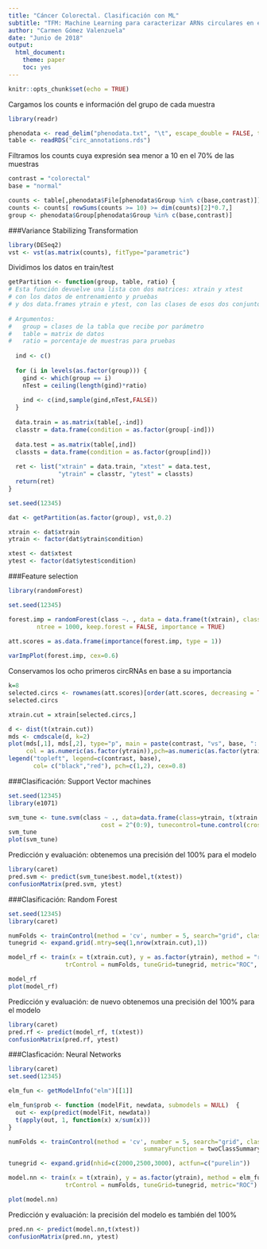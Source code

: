 ---
title: "Cáncer Colorectal. Clasificación con ML"
subtitle: "TFM: Machine Learning para caracterizar ARNs circulares en exosomas de sangre periférica como biomarcadores [Máster en Bioinformática y Bioestadística (UOC)]"
author: "Carmen Gómez Valenzuela"
date: "Junio de 2018"
output: 
  html_document:
    theme: paper
    toc: yes
---

```{r setup, include=FALSE}
knitr::opts_chunk$set(echo = TRUE)
```

Cargamos los counts e información del grupo de cada muestra

```{r, message=FALSE}
library(readr)

phenodata <- read_delim("phenodata.txt", "\t", escape_double = FALSE, trim_ws = TRUE)
table <- readRDS("circ_annotations.rds")

```

Filtramos los counts cuya expresión sea menor a 10 en el 70% de las muestras

```{r}
contrast = "colorectal"
base = "normal"

counts <- table[,phenodata$File[phenodata$Group %in% c(base,contrast)]]
counts <- counts[ rowSums(counts >= 10) >= dim(counts)[2]*0.7,]
group <- phenodata$Group[phenodata$Group %in% c(base,contrast)]

```

###Variance Stabilizing Transformation

```{r, message=FALSE}
library(DESeq2)
vst <- vst(as.matrix(counts), fitType="parametric")
```

Dividimos los datos en train/test

```{r}

getPartition <- function(group, table, ratio) {
# Esta función devuelve una lista con dos matrices: xtrain y xtest 
# con los datos de entrenamiento y pruebas
# y dos data.frames ytrain e ytest, con las clases de esos dos conjuntos
  
# Argumentos:
#   group = clases de la tabla que recibe por parámetro
#   table = matrix de datos
#   ratio = porcentaje de muestras para pruebas
  
  ind <- c()
  
  for (i in levels(as.factor(group))) {
    gind <- which(group == i)
    nTest = ceiling(length(gind)*ratio)
    
    ind <- c(ind,sample(gind,nTest,FALSE))
  }
  
  data.train = as.matrix(table[,-ind])
  classtr = data.frame(condition = as.factor(group[-ind]))
  
  data.test = as.matrix(table[,ind])
  classts = data.frame(condition = as.factor(group[ind]))
  
  ret <- list("xtrain" = data.train, "xtest" = data.test, 
              "ytrain" = classtr, "ytest" = classts)
  return(ret)
}

set.seed(12345)

dat <- getPartition(as.factor(group), vst,0.2)

xtrain <- dat$xtrain
ytrain <- factor(dat$ytrain$condition)

xtest <- dat$xtest
ytest <- factor(dat$ytest$condition)

```

###Feature selection

```{r, message=FALSE}
library(randomForest)

set.seed(12345)

forest.imp = randomForest(class ~. , data = data.frame(t(xtrain), class = ytrain), 
		ntree = 1000, keep.forest = FALSE, importance = TRUE)
		
att.scores = as.data.frame(importance(forest.imp, type = 1))

varImpPlot(forest.imp, cex=0.6)
```

Conservamos los ocho primeros circRNAs en base a su importancia

```{r}

k=8
selected.circs <- rownames(att.scores)[order(att.scores, decreasing = TRUE)][1:k]
selected.circs

xtrain.cut = xtrain[selected.circs,]

d <- dist(t(xtrain.cut))
mds <- cmdscale(d, k=2) 
plot(mds[,1], mds[,2], type="p", main = paste(contrast, "vs", base, ": Eucledian MDS.",k,"circRNAs"), 
     col = as.numeric(as.factor(ytrain)),pch=as.numeric(as.factor(ytrain)))
legend("topleft", legend=c(contrast, base),
       col= c("black","red"), pch=c(1,2), cex=0.8)
```

###Clasificación: Support Vector machines

```{r}
set.seed(12345)
library(e1071)

svm_tune <- tune.svm(class ~ ., data=data.frame(class=ytrain, t(xtrain.cut)),  
                          cost = 2^(0:9), tunecontrol=tune.control(cross=5))
svm_tune
plot(svm_tune)
```

Predicción y evaluación: obtenemos una precisión del 100% para el modelo

```{r, message=FALSE}
library(caret)
pred.svm <- predict(svm_tune$best.model,t(xtest))
confusionMatrix(pred.svm, ytest)
```

###Clasificación: Random Forest

```{r,  message=FALSE}
set.seed(12345)
library(caret)

numFolds <- trainControl(method = 'cv', number = 5, search="grid", classProbs = TRUE, summaryFunction = twoClassSummary)
tunegrid <- expand.grid(.mtry=seq(1,nrow(xtrain.cut),1))

model_rf <- train(x = t(xtrain.cut), y = as.factor(ytrain), method = "rf",
                trControl = numFolds, tuneGrid=tunegrid, metric="ROC", importance = T, ntree=1000)

model_rf
plot(model_rf)
```

Predicción y evaluación: de nuevo obtenemos una precisión del 100% para el modelo

```{r}
library(caret)
pred.rf <- predict(model_rf, t(xtest))
confusionMatrix(pred.rf, ytest)
```


###Clasficación: Neural Networks

```{r}
library(caret)
set.seed(12345)

elm_fun <- getModelInfo("elm")[[1]]

elm_fun$prob <- function (modelFit, newdata, submodels = NULL)  {
  out <- exp(predict(modelFit, newdata))
  t(apply(out, 1, function(x) x/sum(x)))
}

numFolds <- trainControl(method = 'cv', number = 5, search="grid", classProbs = TRUE,
                                      summaryFunction = twoClassSummary)

tunegrid <- expand.grid(nhid=c(2000,2500,3000), actfun=c("purelin"))

model.nn <- train(x = t(xtrain), y = as.factor(ytrain), method = elm_fun,
                trControl = numFolds, tuneGrid=tunegrid, metric="ROC")

plot(model.nn)

```

Predicción y evaluación: la precisión del modelo es también del 100%

```{r}
pred.nn <- predict(model.nn,t(xtest))
confusionMatrix(pred.nn, ytest)
```